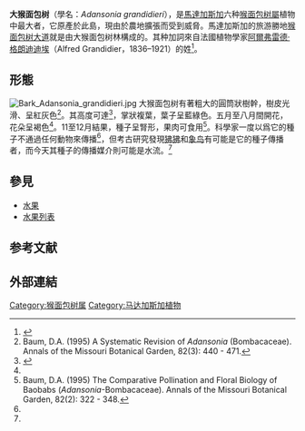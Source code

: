 {{speciesbox
 | image               = Adansonia grandidieri04.jpg
 | status              = EN
 | status_system       = IUCN3.1
 | status_ref = <ref name = iucn>{{cite journal | authors = Ravaomanalina, H.; Razafimanahaka, J. | title = ''Adansonia grandidieri'' | journal = [[IUCN_Red_List_of_Threatened_Species|IUCN Red List of Threatened Species]] | volume = 2016 | page = e.T30388A64007143 | publisher = [[IUCN|IUCN]] | year = 2016 | url = http://www.iucnredlist.org/details/30388/0 | doi = 10.2305/IUCN.UK.2016-2.RLTS.T30388A64007143.en | accessdate = 23 November 2016 | archive-date = 2016-11-30 | archive-url = https://web.archive.org/web/20161130043723/http://www.iucnredlist.org/details/30388/0 | dead-url = no }}</ref>
| genus = Adansonia
 | species             = grandidieri
 | authority  = Baillon, 1893
}}

'''大猴面包树'''（學名：''Adansonia grandidieri''），是[[馬達加斯加|馬達加斯加]]六种[[猴面包树屬|猴面包树屬]]植物中最大者，它原產於此島，現由於農地擴張而受到威脅。馬達加斯加的旅游勝地[[猴面包树大道|猴面包树大道]]就是由大猴面包树林構成的。其种加詞來自法國植物學家[[阿爾弗雷德·格朗迪迪埃|阿爾弗雷德·格朗迪迪埃]]（Alfred Grandidier，1836–1921）的姓<ref>{{cite book|author1=G. E. Wickens|author2=Pat Lowe|title=The baobabs: pachycauls of Africa, Madagascar and Australia|url=https://books.google.com/books?id=Vu9ZX3NWPYIC&pg=PA24|year=2008|publisher=Springer|isbn=978-1-4020-6430-2|page=24|access-date=2016-12-03|archive-date=2014-01-02|archive-url=https://web.archive.org/web/20140102113228/http://books.google.com/books?id=Vu9ZX3NWPYIC&pg=PA24|dead-url=no}}</ref>。

==形態==
[[File:Bark_Adansonia_grandidieri.jpg|thumb]]
大猴面包树有著粗大的圓筒狀樹幹，樹皮光滑、呈紅灰色<ref name=baumsys>Baum, D.A. (1995) A Systematic Revision of ''Adansonia'' (Bombacaceae). Annals of the Missouri Botanical Garden, 82(3): 440 - 471.</ref>。其高度可達{{convert|25|to|30|m|ft}}<ref>{{cite web|url=http://ecocrop.fao.org/ecocrop/srv/en/cropView?id=2808|title=Adansonia grandidieri|publisher=[[Food_and_Agriculture_Organization|Food and Agriculture Organization]]|accessdate=26 June 2012|archive-url=https://web.archive.org/web/20170428062614/http://ecocrop.fao.org/ecocrop/srv/en/cropView?id=2808|archive-date=2017-04-28|dead-url=yes}}</ref>，掌狀複葉，葉子呈藍綠色。五月至八月間開花，花朵呈褐色<ref name=baumsys/>。11至12月結果，種子呈腎形，果肉可食用<ref name=baumcomp>Baum, D.A. (1995) The Comparative Pollination and Floral Biology of Baobabs (''Adansonia''-Bombacaceae). Annals of the Missouri Botanical Garden, 82(2): 322 - 348.</ref>。科學家一度以爲它的種子不通過任何動物來傳播<ref name=baumsys/>，但考古研究發現[[狒狒|狒狒]]和[[象鸟|象鸟]]有可能是它的種子傳播者，而今天其種子的傳播媒介則可能是水流。<ref name=baumsys/>

== 參見 ==
*[[水果|水果]]
*[[水果列表|水果列表]]

==参考文献==
{{reflist}}

==外部連結==
{{commons-inline|Adansonia grandidieri}}
{{Taxonbar|from=Q311325}}

[[Category:猴面包树属|Category:猴面包树属]]
[[Category:马达加斯加植物|Category:马达加斯加植物]]